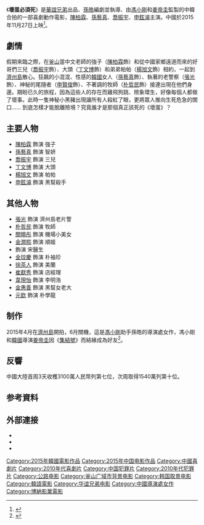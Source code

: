 {{电影信息框
| 片名 = 壞蛋必須死
| 電影原名 = {{lang|ko|나쁜놈은 죽는다}}
| 圖像 = Bad Guys Always Die.jpg
| 圖像說明 = 中國海報
| 導演 = 孫皓
| 監製 = [[馮小剛|馮小剛]]、[[姜帝圭|姜帝圭]]
| 製片 = 
| 編劇 = 孫皓、扈晶波
| 主演 = {{ubl|[[陳柏霖|陳柏霖]]|[[孫藝真|孫藝真]]|[[喬振宇|喬振宇]]|[[申鉉濬|申鉉濬]]}}
| 分級 = 
| 副標題 = 
| 主題曲 = 
| 片頭曲 = 
| 片尾曲 = 
| 配樂 = 
| 攝影 = 柯昱名
| 剪輯 = 孟佩璁
| 製片商 = 北京新力量影視文化<br />華誼兄弟傳媒股份有限公司<br />[[博納影視娛樂有限公司|博納影視娛樂有限公司]]<br />南京大道行知文化傳媒有限公司<br />中國電影合作製片公司<br />福建時代眾樂影業有限公司<br />北京鑫寶源影視投資有限公司
| 發行商 = [[華誼兄弟傳媒股份有限公司|華誼兄弟傳媒股份有限公司]]
| 上映日期 = {{flagicon|CHN}}2015年11月27日<br />{{flagicon|KOR}}2016年2月4日
| 發行日期 = 
| 片長 = 109分鐘
| 產地 = {{CHN}}、{{KOR}}
| 語言 = [[華語|華語]]、[[朝鮮語|韓語]]
| 官方網站 = 
| 預算 = 1820萬美元
| 票房 = 
| 中國大陸片名 = 
| 香港片名 = 
| 新馬片名 = 
| 台灣片名 = 
| sarft_id = <!-- 公映許可號碼 -->
| amg_id = <!-- AMG（All Media Guide）ID -->
| imdb_id = <!-- IMDB（互聯網電影數據庫）ID -->
}}

《'''壞蛋必須死'''》是[[華誼兄弟|華誼兄弟]]出品、[[孫皓_(導演)|孫皓]]編劇並執導、由[[馮小剛|馮小剛]]和[[姜帝圭|姜帝圭]]監製的中韓合拍的一部喜劇動作電影，[[陳柏霖|陳柏霖]]、[[孫藝真|孫藝真]]、[[喬振宇|喬振宇]]、[[申鉉濬|申鉉濬]]主演。中國於2015年11月27日上映<ref>{{cite web|title=馮小剛監製《壞蛋必須死》上海首映|url=http://news.mtime.com/2015/11/26/1549652.html|date=2015-11-26|publisher=Mtime時光網|archive-url=https://web.archive.org/web/20151130035335/http://news.mtime.com/2015/11/26/1549652.html|archive-date=2015-11-30|dead-url=no}}</ref>。

== 劇情 ==
假期來臨之際，在[[釜山|釜山]]當中文老師的強子（[[陳柏霖|陳柏霖]]飾）和從中國家鄉遠道而來的好哥們三兒（[[喬振宇|喬振宇]]飾）、大頭（[[丁文博|丁文博]]飾）和弟弟帕帕（[[楊旭文|楊旭文]]飾）相約，一起到[[濟州島|濟州島]]散心。狂飆的小混混、性感的[[韓國|韓國]]女人（[[孫藝真|孫藝真]]飾）、執著的老警察（[[張光_(演員)|張光]]飾）、神秘的尾隨者（[[申賢俊|申賢俊]]飾）、不著調的牧師（[[朴哲民|朴哲民]]飾）接連出現在他們身邊。期盼已久的旅程，因為這些人的存在而雞飛狗跳、險象環生，好像每個人都做了壞事。此時一隻神秘小黑豬出現讓所有人殺紅了眼，更將眾人推向生死危急的關口…… 到底怎樣才能脫離險境？究竟誰才是那個真正該死的《壞蛋》？

== 主要人物 ==
*[[陳柏霖|陳柏霖]] 飾演 強子
*[[孫藝真|孫藝真]] 飾演 智妍 
*[[喬振宇|喬振宇]] 飾演 三兒
*[[丁文博|丁文博]] 飾演 大頭
*[[杨旭文|楊旭文]] 飾演 帕帕
*[[申鉉濬|申鉉濬]] 飾演 黑幫殺手

== 其他人物 ==
*[[張光_(演員)|張光]] 飾演 濟州島老片警
*[[朴哲民_(演員)|朴哲民]] 飾演 牧師
*[[關曉彤|關曉彤]] 飾演 機場小美女
*[[金潤熙|金潤熙]] 飾演 順姬
* 飾演 宋醫生
*[[金玟慶|金玟慶]] 飾演 朴袖珍
*[[徐茶人|徐茶人]] 飾演 美蘭
*[[崔獻秀|崔獻秀]] 飾演 店經理
*[[韋現怡|韋現怡]] 飾演 李明浩
*[[金惠善|金惠善]] 飾演 黑幫女老大
*[[元欽|元欽]] 飾演 朴學龍

== 制作 ==
2015年4月在[[濟州島|濟州島]]開拍，6月關機，這是[[馮小剛|馮小剛]]助手孫皓的導演處女作，馮小剛和[[韓國|韓國]]導演[[姜帝圭|姜帝圭]]因《[[集結號|集結號]]》而結緣成為好友<ref>{{cite web|title=犯罪喜劇片《壞蛋必須死》濟州島探班|url=http://news.mtime.com/2015/04/08/1541294.html|date=2015-04-08|publisher=Mtime時光網|archive-url=https://web.archive.org/web/20151127083059/http://news.mtime.com/2015/04/08/1541294.html|archive-date=2015-11-27|dead-url=no}}</ref>。

== 反響 ==
中國大陸首周3天收穫3100萬人民幣列第七位，次周取得1540萬列第十位。

== 参考資料 ==
{{reflist}}

== 外部連接 ==
*{{mtime|221682|壞蛋必須死}}
*{{douban|26289126|壞蛋必須死}}
*{{Imdb title|5157018}}

{{冯小刚}}
{{DEFAULTSORT:HUAI}}
[[Category:2015年韓國電影作品|Category:2015年韓國電影作品]]
[[Category:2015年中国电影作品|Category:2015年中国电影作品]]
[[Category:中國喜劇片|Category:中國喜劇片]]
[[Category:2010年代喜劇片|Category:2010年代喜劇片]]
[[Category:中国犯罪片|Category:中国犯罪片]]
[[Category:2010年代犯罪片|Category:2010年代犯罪片]]
[[Category:公路电影|Category:公路电影]]
[[Category:釜山广域市背景电影|Category:釜山广域市背景电影]]
[[Category:韩国取景电影|Category:韩国取景电影]]
[[Category:韓語電影|Category:韓語電影]]
[[Category:华谊兄弟电影|Category:华谊兄弟电影]]
[[Category:中國導演處女作|Category:中國導演處女作]]
[[Category:博納影業電影|Category:博納影業電影]]